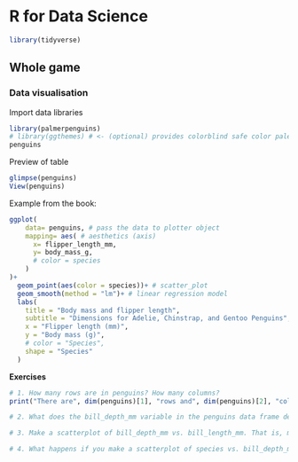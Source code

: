 # R for Data Science
```r
library(tidyverse)
```
## Whole game
### Data visualisation

Import data libraries
```r
library(palmerpenguins)
# library(ggthemes) # <- (optional) provides colorblind safe color palettes
penguins
```

Preview of table
```r
glimpse(penguins)
View(penguins)
```

Example from the book:
```r
ggplot(
    data= penguins, # pass the data to plotter object
    mapping= aes( # aesthetics (axis)
      x= flipper_length_mm, 
      y= body_mass_g,
      # color = species
    ) 
)+ 
  geom_point(aes(color = species))+ # scatter_plot
  geom_smooth(method = "lm")+ # linear regression model
  labs(
    title = "Body mass and flipper length",
    subtitle = "Dimensions for Adelie, Chinstrap, and Gentoo Penguins",
    x = "Flipper length (mm)",
    y = "Body mass (g)",
    # color = "Species",
    shape = "Species"
  )
```

**Exercises**
```r
# 1. How many rows are in penguins? How many columns?
print("There are", dim(penguins)[1], "rows and", dim(penguins)[2], "columns.")

# 2. What does the bill_depth_mm variable in the penguins data frame describe? Read the help for ?penguins to find out.

# 3. Make a scatterplot of bill_depth_mm vs. bill_length_mm. That is, make a scatterplot with bill_depth_mm on the y-axis and bill_length_mm on the x-axis. Describe the relationship between these two variables.

# 4. What happens if you make a scatterplot of species vs. bill_depth_mm? What might be a better choice of geom?
```